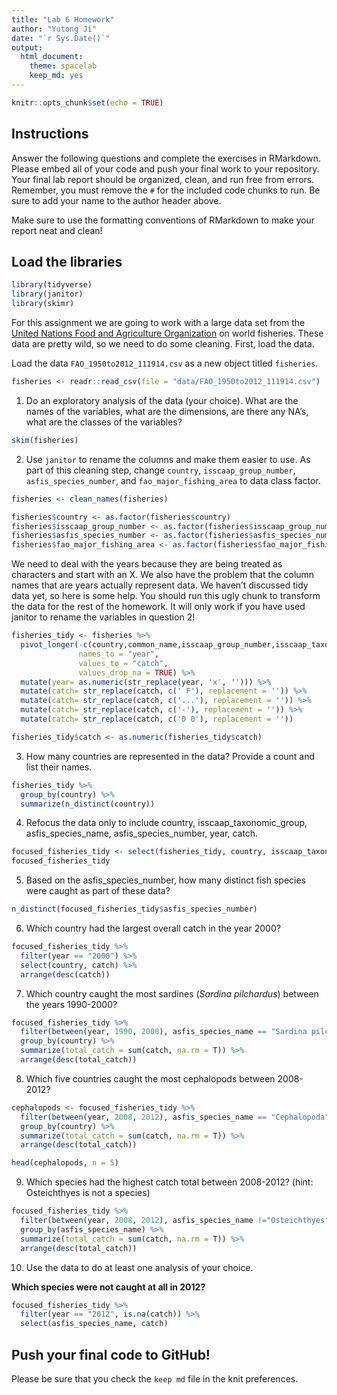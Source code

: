 ```yaml
---
title: "Lab 6 Homework"
author: "Yutong Ji"
date: "`r Sys.Date()`"
output:
  html_document: 
    theme: spacelab
    keep_md: yes
---
```


```r
knitr::opts_chunk$set(echo = TRUE)
```

## Instructions
Answer the following questions and complete the exercises in RMarkdown. Please embed all of your code and push your final work to your repository. Your final lab report should be organized, clean, and run free from errors. Remember, you must remove the `#` for the included code chunks to run. Be sure to add your name to the author header above.  

Make sure to use the formatting conventions of RMarkdown to make your report neat and clean!  

## Load the libraries
```r
library(tidyverse)
library(janitor)
library(skimr)
```

For this assignment we are going to work with a large data set from the [United Nations Food and Agriculture Organization](http://www.fao.org/about/en/) on world fisheries. These data are pretty wild, so we need to do some cleaning. First, load the data.  

Load the data `FAO_1950to2012_111914.csv` as a new object titled `fisheries`.
```r
fisheries <- readr::read_csv(file = "data/FAO_1950to2012_111914.csv")
```

1. Do an exploratory analysis of the data (your choice). What are the names of the variables, what are the dimensions, are there any NA's, what are the classes of the variables?  
```r
skim(fisheries)
```

2. Use `janitor` to rename the columns and make them easier to use. As part of this cleaning step, change `country`, `isscaap_group_number`, `asfis_species_number`, and `fao_major_fishing_area` to data class factor. 
```r
fisheries <- clean_names(fisheries)
```

```r
fisheries$country <- as.factor(fisheries$country)
fisheries$isscaap_group_number <- as.factor(fisheries$isscaap_group_number)
fisheries$asfis_species_number <- as.factor(fisheries$asfis_species_number)
fisheries$fao_major_fishing_area <- as.factor(fisheries$fao_major_fishing_area)
```

We need to deal with the years because they are being treated as characters and start with an X. We also have the problem that the column names that are years actually represent data. We haven't discussed tidy data yet, so here is some help. You should run this ugly chunk to transform the data for the rest of the homework. It will only work if you have used janitor to rename the variables in question 2!
```r
fisheries_tidy <- fisheries %>% 
  pivot_longer(-c(country,common_name,isscaap_group_number,isscaap_taxonomic_group,asfis_species_number,asfis_species_name,fao_major_fishing_area,measure),
               names_to = "year",
               values_to = "catch",
               values_drop_na = TRUE) %>% 
  mutate(year= as.numeric(str_replace(year, 'x', ''))) %>% 
  mutate(catch= str_replace(catch, c(' F'), replacement = '')) %>% 
  mutate(catch= str_replace(catch, c('...'), replacement = '')) %>% 
  mutate(catch= str_replace(catch, c('-'), replacement = '')) %>% 
  mutate(catch= str_replace(catch, c('0 0'), replacement = ''))

fisheries_tidy$catch <- as.numeric(fisheries_tidy$catch)
```

3. How many countries are represented in the data? Provide a count and list their names.
```r
fisheries_tidy %>%
  group_by(country) %>%
  summarize(n_distinct(country))
```

4. Refocus the data only to include country, isscaap_taxonomic_group, asfis_species_name, asfis_species_number, year, catch.
```r
focused_fisheries_tidy <- select(fisheries_tidy, country, isscaap_taxonomic_group, asfis_species_name, asfis_species_number, year, catch)
focused_fisheries_tidy
```

5. Based on the asfis_species_number, how many distinct fish species were caught as part of these data?
```r
n_distinct(focused_fisheries_tidy$asfis_species_number)
```

6. Which country had the largest overall catch in the year 2000?
```r
focused_fisheries_tidy %>%
  filter(year == "2000") %>%
  select(country, catch) %>%
  arrange(desc(catch))
```

7. Which country caught the most sardines (_Sardina pilchardus_) between the years 1990-2000?
```r
focused_fisheries_tidy %>%
  filter(between(year, 1990, 2000), asfis_species_name == "Sardina pilchardus") %>%
  group_by(country) %>%
  summarize(total_catch = sum(catch, na.rm = T)) %>%
  arrange(desc(total_catch))
```

8. Which five countries caught the most cephalopods between 2008-2012?
```r
cephalopods <- focused_fisheries_tidy %>%
  filter(between(year, 2008, 2012), asfis_species_name == "Cephalopoda") %>%
  group_by(country) %>%
  summarize(total_catch = sum(catch, na.rm = T)) %>%
  arrange(desc(total_catch)) 
```

```r
head(cephalopods, n = 5)
```

9. Which species had the highest catch total between 2008-2012? (hint: Osteichthyes is not a species)
```r
focused_fisheries_tidy %>%
  filter(between(year, 2008, 2012), asfis_species_name !="Osteichthyes") %>%
  group_by(asfis_species_name) %>%
  summarize(total_catch = sum(catch, na.rm = T)) %>%
  arrange(desc(total_catch))
```

10. Use the data to do at least one analysis of your choice.

**Which species were not caught at all in 2012?**
```r
focused_fisheries_tidy %>%
  filter(year == "2012", is.na(catch)) %>%
  select(asfis_species_name, catch)
```

## Push your final code to GitHub!
Please be sure that you check the `keep md` file in the knit preferences.   